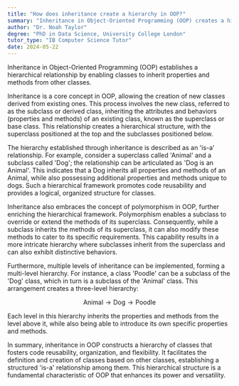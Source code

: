 ```yaml
---
title: "How does inheritance create a hierarchy in OOP?"
summary: "Inheritance in Object-Oriented Programming (OOP) creates a hierarchy by allowing classes to inherit properties and methods from other classes."
author: "Dr. Noah Taylor"
degree: "PhD in Data Science, University College London"
tutor_type: "IB Computer Science Tutor"
date: 2024-05-22
---
```


Inheritance in Object-Oriented Programming (OOP) establishes a hierarchical relationship by enabling classes to inherit properties and methods from other classes.

Inheritance is a core concept in OOP, allowing the creation of new classes derived from existing ones. This process involves the new class, referred to as the subclass or derived class, inheriting the attributes and behaviors (properties and methods) of an existing class, known as the superclass or base class. This relationship creates a hierarchical structure, with the superclass positioned at the top and the subclasses positioned below.

The hierarchy established through inheritance is described as an 'is-a' relationship. For example, consider a superclass called 'Animal' and a subclass called 'Dog'; the relationship can be articulated as 'Dog is an Animal'. This indicates that a Dog inherits all properties and methods of an Animal, while also possessing additional properties and methods unique to dogs. Such a hierarchical framework promotes code reusability and provides a logical, organized structure for classes.

Inheritance also embraces the concept of polymorphism in OOP, further enriching the hierarchical framework. Polymorphism enables a subclass to override or extend the methods of its superclass. Consequently, while a subclass inherits the methods of its superclass, it can also modify these methods to cater to its specific requirements. This capability results in a more intricate hierarchy where subclasses inherit from the superclass and can also exhibit distinctive behaviors.

Furthermore, multiple levels of inheritance can be implemented, forming a multi-level hierarchy. For instance, a class 'Poodle' can be a subclass of the 'Dog' class, which in turn is a subclass of the 'Animal' class. This arrangement creates a three-level hierarchy: 

$$
\text{Animal} \rightarrow \text{Dog} \rightarrow \text{Poodle}
$$

Each level in this hierarchy inherits the properties and methods from the level above it, while also being able to introduce its own specific properties and methods.

In summary, inheritance in OOP constructs a hierarchy of classes that fosters code reusability, organization, and flexibility. It facilitates the definition and creation of classes based on other classes, establishing a structured 'is-a' relationship among them. This hierarchical structure is a fundamental characteristic of OOP that enhances its power and versatility.
    